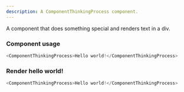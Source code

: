 ```yaml
---
description: A ComponentThinkingProcess component.
---
```



A component that does something special and renders text in a div.

### Component usage
```js
<ComponentThinkingProcess>Hello world!</ComponentThinkingProcess>
```

### Render hello world!

```js live
<ComponentThinkingProcess>Hello world!</ComponentThinkingProcess>
```

